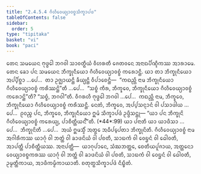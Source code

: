 ```yaml
---
title: "2.4.5.4 ᨣᩥᩉᩥᩅᩮᨿ᩠ᨿᩣᩅᨧ᩠ᨧᩈᩥᨠ᩠ᨡᩣᨸᨴ"
tableOfContents: false
sidebar:
  order: 5
type: "tipitaka"
basket: "vi"
book: "paci"
---
```



<DynamicBreadcrumb />

<Division number="990" book="paci">

<Paragraph number="3019" book="paci">
ᨲᩮᨶ ᩈᨾᨿᩮᨶ ᨻᩩᨴ᩠ᨵᩮᩤ ᨽᨣᩅᩤ ᩈᩣᩅᨲ᩠ᨳᩥᨿᩴ ᩅᩥᩉᩁᨲᩥ ᨩᩮᨲᩅᨶᩮ ᩋᨶᩣᨳᨸᩥᨱ᩠ᨯᩥᨠᩔ ᩋᩣᩁᩣᨾᩮ. ᨲᩮᨶ ᨡᩮᩣ ᨸᨶ ᩈᨾᨿᩮᨶ ᨽᩥᨠ᩠ᨡᩩᨶᩥᨿᩮᩣ ᨣᩥᩉᩥᩅᩮᨿ᩠ᨿᩣᩅᨧ᩠ᨧᩴ ᨠᩁᩮᩣᨶ᩠ᨲᩥ. ᨿᩣ ᨲᩣ ᨽᩥᨠ᩠ᨡᩩᨶᩥᨿᩮᩣ ᩋᨸ᩠ᨸᩥᨧ᩠ᨨᩣ …ᨸᩮ…  ᨲᩣ ᩏᨩ᩠ᨫᩣᨿᨶ᩠ᨲᩥ ᨡᩥᨿ᩠ᨿᨶ᩠ᨲᩥ ᩅᩥᨸᩣᨧᩮᨶ᩠ᨲᩥ—  “ᨠᨳᨬ᩠ᩉᩥ ᨶᩣᨾ ᨽᩥᨠ᩠ᨡᩩᨶᩥᨿᩮᩣ ᨣᩥᩉᩥᩅᩮᨿ᩠ᨿᩣᩅᨧ᩠ᨧᩴ ᨠᩁᩥᩔᨶ᩠ᨲᩦ”ᨲᩥ …ᨸᩮ…  “ᩈᨧ᩠ᨧᩴ ᨠᩥᩁ, ᨽᩥᨠ᩠ᨡᩅᩮ, ᨽᩥᨠ᩠ᨡᩩᨶᩥᨿᩮᩣ ᨣᩥᩉᩥᩅᩮᨿ᩠ᨿᩣᩅᨧ᩠ᨧᩴ ᨠᩁᩮᩣᨶ᩠ᨲᩦ”ᨲᩥ? “ᩈᨧ᩠ᨧᩴ, ᨽᨣᩅᩤ”ᨲᩥ. ᩅᩥᨣᩁᩉᩥ ᨻᩩᨴ᩠ᨵᩮᩤ ᨽᨣᩅᩤ …ᨸᩮ…  ᨠᨳᨬ᩠ᩉᩥ ᨶᩣᨾ, ᨽᩥᨠ᩠ᨡᩅᩮ, ᨽᩥᨠ᩠ᨡᩩᨶᩥᨿᩮᩣ ᨣᩥᩉᩥᩅᩮᨿ᩠ᨿᩣᩅᨧ᩠ᨧᩴ ᨠᩁᩥᩔᨶ᩠ᨲᩥ. ᨶᩮᨲᩴ, ᨽᩥᨠ᩠ᨡᩅᩮ, ᩋᨸ᩠ᨸᩈᨶ᩠ᨶᩣᨶᩴ ᩅᩤ ᨸᩈᩣᨴᩤᨿ …ᨸᩮ…  ᩑᩅᨬ᩠ᨧ ᨸᨶ, ᨽᩥᨠ᩠ᨡᩅᩮ, ᨽᩥᨠ᩠ᨡᩩᨶᩥᨿᩮᩣ ᩍᨾᩴ ᩈᩥᨠ᩠ᨡᩣᨸᨴᩴ ᩏᨴ᩠ᨴᩥᩈᨶ᩠ᨲᩩ—
</Paragraph>

</Division>
<Division number="991" book="paci">

<Paragraph number="3020" book="paci">
<Emphasis>“ᨿᩣ ᨸᨶ ᨽᩥᨠ᩠ᨡᩩᨶᩦ ᨣᩥᩉᩥᩅᩮᨿ᩠ᨿᩣᩅᨧ᩠ᨧᩴ ᨠᩁᩮᨿ᩠ᨿ, ᨸᩣᨧᩥᨲ᩠ᨲᩥᨿᨶ᩺”</Emphasis>ᨲᩥ. (*44*:<Emphasis>99</Emphasis>)
</Paragraph>

</Division>
<Division number="992" book="paci">

<Paragraph number="3021" book="paci">
<Emphasis>ᨿᩣ ᨸᨶᩣ</Emphasis>ᨲᩥ ᨿᩣ ᨿᩣᨴᩥᩈᩣ …ᨸᩮ…  <Emphasis>ᨽᩥᨠ᩠ᨡᩩᨶᩦ</Emphasis>ᨲᩥ …ᨸᩮ…  ᩋᨿᩴ ᩍᨾᩈ᩠ᨾᩥᩴ ᩋᨲ᩠ᨳᩮ ᩋᨵᩥᨸ᩠ᨸᩮᨲᩣ ᨽᩥᨠ᩠ᨡᩩᨶᩦᨲᩥ.
</Paragraph>

<Paragraph number="3022" book="paci">
<Emphasis>ᨣᩥᩉᩥᩅᩮᨿ᩠ᨿᩣᩅᨧ᩠ᨧᩴ</Emphasis> ᨶᩣᨾ ᩋᨣᩤᩁᩥᨠᩔ ᨿᩣᨣᩩᩴ ᩅᩤ ᨽᨲ᩠ᨲᩴ ᩅᩤ ᨡᩣᨴᨶᩦᨿᩴ ᩅᩤ ᨸᨧᨲᩥ, ᩈᩣᨭᨠᩴ ᩅᩤ ᩅᩮᨮᨶᩴ ᩅᩤ ᨵᩮᩤᩅᨲᩥ, ᩋᩣᨸᨲ᩠ᨲᩥ ᨸᩣᨧᩥᨲ᩠ᨲᩥᨿᩔ.
</Paragraph>

</Division>
<Division number="993" book="paci">

<Paragraph number="3023" book="paci">
ᩋᨶᩣᨸᨲ᩠ᨲᩥ—  ᨿᩣᨣᩩᨸᩣᨶᩮ, ᩈᩴᨥᨽᨲ᩠ᨲᩮ, ᨧᩮᨲᩥᨿᨸᩪᨩᩣᨿ, ᩋᨲ᩠ᨲᨶᩮᩣ ᩅᩮᨿ᩠ᨿᩣᩅᨧ᩠ᨧᨠᩁᩔ ᨿᩣᨣᩩᩴ ᩅᩤ ᨽᨲ᩠ᨲᩴ ᩅᩤ ᨡᩣᨴᨶᩦᨿᩴ ᩅᩤ ᨸᨧᨲᩥ, ᩈᩣᨭᨠᩴ ᩅᩤ ᩅᩮᨮᨶᩴ ᩅᩤ ᨵᩮᩤᩅᨲᩥ, ᩏᨾ᩠ᨾᨲ᩠ᨲᩥᨠᩣᨿ, ᩋᩣᨴᩥᨠᨾ᩠ᨾᩥᨠᩣᨿᩣᨲᩥ.

</Paragraph>
</Division>

<Paragraph number="3024" type="center" book="paci">
ᨧᨲᩩᨲ᩠ᨳᩈᩥᨠ᩠ᨡᩣᨸᨴᩴ ᨶᩥᨭ᩠ᨮᩥᨲᩴ.
</Paragraph>